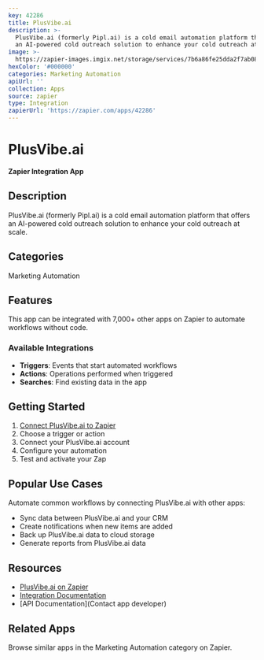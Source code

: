 ```yaml
---
key: 42286
title: PlusVibe.ai
description: >-
  PlusVibe.ai (formerly Pipl.ai) is a cold email automation platform that offers
  an AI-powered cold outreach solution to enhance your cold outreach at scale.
image: >-
  https://zapier-images.imgix.net/storage/services/7b6a86fe25dda2f7ab08da7912b0229c.png?auto=format%2Ccompress&ixlib=python-3.0.0&q=50
hexColor: '#000000'
categories: Marketing Automation
apiUrl: ''
collection: Apps
source: zapier
type: Integration
zapierUrl: 'https://zapier.com/apps/42286'
---
```

# PlusVibe.ai

**Zapier Integration App**

## Description

PlusVibe.ai (formerly Pipl.ai) is a cold email automation platform that offers an AI-powered cold outreach solution to enhance your cold outreach at scale.

## Categories

Marketing Automation

## Features

This app can be integrated with 7,000+ other apps on Zapier to automate workflows without code.

### Available Integrations

- **Triggers**: Events that start automated workflows
- **Actions**: Operations performed when triggered
- **Searches**: Find existing data in the app

## Getting Started

1. [Connect PlusVibe.ai to Zapier](https://zapier.com/apps/42286)
2. Choose a trigger or action
3. Connect your PlusVibe.ai account
4. Configure your automation
5. Test and activate your Zap

## Popular Use Cases

Automate common workflows by connecting PlusVibe.ai with other apps:

- Sync data between PlusVibe.ai and your CRM
- Create notifications when new items are added
- Back up PlusVibe.ai data to cloud storage
- Generate reports from PlusVibe.ai data

## Resources

- [PlusVibe.ai on Zapier](https://zapier.com/apps/42286)
- [Integration Documentation](https://zapier.com/apps/42286/integrations)
- [API Documentation](Contact app developer)

## Related Apps

Browse similar apps in the Marketing Automation category on Zapier.
